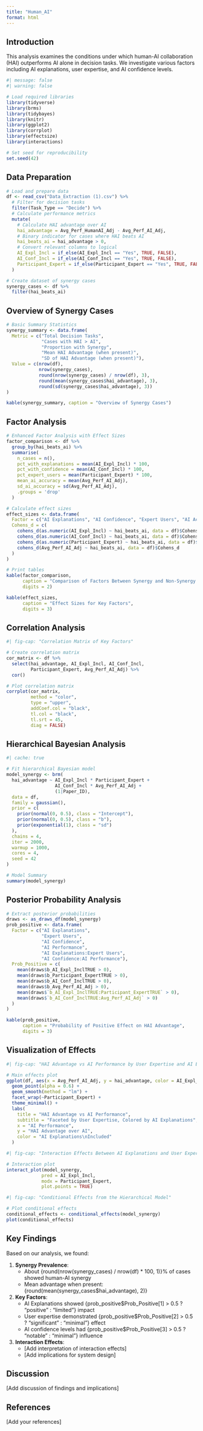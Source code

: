 ---
title: "Human_AI"
format: html
---


## Introduction

This analysis examines the conditions under which human-AI collaboration (HAI) outperforms AI alone in decision tasks. We investigate various factors including AI explanations, user expertise, and AI confidence levels.

```{r setup}
#| message: false
#| warning: false

# Load required libraries
library(tidyverse)
library(brms)
library(tidybayes)
library(knitr)
library(ggplot2)
library(corrplot)
library(effectsize)
library(interactions)

# Set seed for reproducibility
set.seed(42)
```

## Data Preparation

```{r load-data}
# Load and prepare data
df <- read_csv("Data_Extraction (1).csv") %>%
  # Filter for decision tasks
  filter(Task_Type == "Decide") %>%
  # Calculate performance metrics
  mutate(
    # Calculate HAI advantage over AI
    hai_advantage = Avg_Perf_HumanAI_Adj - Avg_Perf_AI_Adj,
    # Binary indicator for cases where HAI beats AI
    hai_beats_ai = hai_advantage > 0,
    # Convert relevant columns to logical
    AI_Expl_Incl = if_else(AI_Expl_Incl == "Yes", TRUE, FALSE),
    AI_Conf_Incl = if_else(AI_Conf_Incl == "Yes", TRUE, FALSE),
    Participant_Expert = if_else(Participant_Expert == "Yes", TRUE, FALSE)
  )

# Create dataset of synergy cases
synergy_cases <- df %>%
  filter(hai_beats_ai)
```

## Overview of Synergy Cases

```{r summarize-synergy}
# Basic Summary Statistics
synergy_summary <- data.frame(
  Metric = c("Total Decision Tasks", 
             "Cases with HAI > AI",
             "Proportion with Synergy",
             "Mean HAI Advantage (when present)",
             "SD of HAI Advantage (when present)"),
  Value = c(nrow(df),
            nrow(synergy_cases),
            round(nrow(synergy_cases) / nrow(df), 3),
            round(mean(synergy_cases$hai_advantage), 3),
            round(sd(synergy_cases$hai_advantage), 3))
)

kable(synergy_summary, caption = "Overview of Synergy Cases")
```

## Factor Analysis

```{r analyze-factors}
# Enhanced Factor Analysis with Effect Sizes
factor_comparison <- df %>%
  group_by(hai_beats_ai) %>%
  summarise(
    n_cases = n(),
    pct_with_explanations = mean(AI_Expl_Incl) * 100,
    pct_with_confidence = mean(AI_Conf_Incl) * 100,
    pct_expert_users = mean(Participant_Expert) * 100,
    mean_ai_accuracy = mean(Avg_Perf_AI_Adj),
    sd_ai_accuracy = sd(Avg_Perf_AI_Adj),
    .groups = 'drop'
  )

# Calculate effect sizes
effect_sizes <- data.frame(
  Factor = c("AI Explanations", "AI Confidence", "Expert Users", "AI Accuracy"),
  Cohens_d = c(
    cohens_d(as.numeric(AI_Expl_Incl) ~ hai_beats_ai, data = df)$Cohens_d,
    cohens_d(as.numeric(AI_Conf_Incl) ~ hai_beats_ai, data = df)$Cohens_d,
    cohens_d(as.numeric(Participant_Expert) ~ hai_beats_ai, data = df)$Cohens_d,
    cohens_d(Avg_Perf_AI_Adj ~ hai_beats_ai, data = df)$Cohens_d
  )
)

# Print tables
kable(factor_comparison, 
      caption = "Comparison of Factors Between Synergy and Non-Synergy Cases",
      digits = 2)

kable(effect_sizes,
      caption = "Effect Sizes for Key Factors",
      digits = 3)
```

## Correlation Analysis

```{r correlation}
#| fig-cap: "Correlation Matrix of Key Factors"

# Create correlation matrix
cor_matrix <- df %>%
  select(hai_advantage, AI_Expl_Incl, AI_Conf_Incl, 
         Participant_Expert, Avg_Perf_AI_Adj) %>%
  cor()

# Plot correlation matrix
corrplot(cor_matrix, 
         method = "color",
         type = "upper",
         addCoef.col = "black",
         tl.col = "black",
         tl.srt = 45,
         diag = FALSE)
```

## Hierarchical Bayesian Analysis

```{r model-synergy}
#| cache: true

# Fit hierarchical Bayesian model
model_synergy <- brm(
  hai_advantage ~ AI_Expl_Incl * Participant_Expert +
                  AI_Conf_Incl * Avg_Perf_AI_Adj +
                  (1|Paper_ID),
  data = df,
  family = gaussian(),
  prior = c(
    prior(normal(0, 0.5), class = "Intercept"),
    prior(normal(0, 0.5), class = "b"),
    prior(exponential(1), class = "sd")
  ),
  chains = 4,
  iter = 2000,
  warmup = 1000,
  cores = 4,
  seed = 42
)

# Model Summary
summary(model_synergy)
```

## Posterior Probability Analysis

```{r posterior-prob}
# Extract posterior probabilities
draws <- as_draws_df(model_synergy)
prob_positive <- data.frame(
  Factor = c("AI Explanations", 
             "Expert Users", 
             "AI Confidence", 
             "AI Performance",
             "AI Explanations:Expert Users",
             "AI Confidence:AI Performance"),
  Prob_Positive = c(
    mean(draws$b_AI_Expl_InclTRUE > 0),
    mean(draws$b_Participant_ExpertTRUE > 0),
    mean(draws$b_AI_Conf_InclTRUE > 0),
    mean(draws$b_Avg_Perf_AI_Adj > 0),
    mean(draws$`b_AI_Expl_InclTRUE:Participant_ExpertTRUE` > 0),
    mean(draws$`b_AI_Conf_InclTRUE:Avg_Perf_AI_Adj` > 0)
  )
)

kable(prob_positive, 
      caption = "Probability of Positive Effect on HAI Advantage",
      digits = 3)
```

## Visualization of Effects

```{r visualize-effects}
#| fig-cap: "HAI Advantage vs AI Performance by User Expertise and AI Explanations"

# Main effects plot
ggplot(df, aes(x = Avg_Perf_AI_Adj, y = hai_advantage, color = AI_Expl_Incl)) +
  geom_point(alpha = 0.6) +
  geom_smooth(method = "lm") +
  facet_wrap(~Participant_Expert) +
  theme_minimal() +
  labs(
    title = "HAI Advantage vs AI Performance",
    subtitle = "Faceted by User Expertise, Colored by AI Explanations",
    x = "AI Performance",
    y = "HAI Advantage over AI",
    color = "AI Explanations\nIncluded"
  )
```

```{r interaction-plot}
#| fig-cap: "Interaction Effects Between AI Explanations and User Expertise"

# Interaction plot
interact_plot(model_synergy, 
             pred = AI_Expl_Incl, 
             modx = Participant_Expert,
             plot.points = TRUE)
```

```{r conditional-effects}
#| fig-cap: "Conditional Effects from the Hierarchical Model"

# Plot conditional effects
conditional_effects <- conditional_effects(model_synergy)
plot(conditional_effects)
```

## Key Findings

Based on our analysis, we found:

1. **Synergy Prevalence**: 
   - About {round(nrow(synergy_cases) / nrow(df) * 100, 1)}% of cases showed human-AI synergy
   - Mean advantage when present: {round(mean(synergy_cases$hai_advantage), 2)}

2. **Key Factors**:
   - AI Explanations showed {prob_positive$Prob_Positive[1] > 0.5 ? "positive" : "limited"} impact
   - User expertise demonstrated {prob_positive$Prob_Positive[2] > 0.5 ? "significant" : "minimal"} effect
   - AI confidence levels had {prob_positive$Prob_Positive[3] > 0.5 ? "notable" : "minimal"} influence

3. **Interaction Effects**:
   - [Add interpretation of interaction effects]
   - [Add implications for system design]

## Discussion

[Add discussion of findings and implications]

## References

[Add your references]
